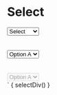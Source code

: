 
<Meta title="Form/Select" />

# Select

<div class="select">
  <select>
    <option disabled selected>Select</option>
    <option>Option A</option>
    <option>Option B</option>
  </select>
</div>
<br/><br/>
<div class="select">
  <select>
    <option disabled>Select</option>
    <option>Option A</option>
    <option>Option B</option>
  </select>
</div>
<br/><br/>
<div class="select">
  <select disabled>
    <option disabled>Select</option>
    <option>Option A</option>
    <option>Option B</option>
  </select>
</div>`

<Canvas mdxSource={selectDiv()}>
  <Story name="Default" height="200px" parameters={{
    design: figmaConfig('603%3A6')
  }}>{
    selectDiv()
  }</Story>
</Canvas>
